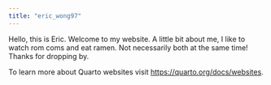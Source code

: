 ```yaml
---
title: "eric_wong97"
---
```


Hello, this is Eric. Welcome to my website. A little bit about me, I like to watch rom coms and eat ramen. Not necessarily both at the same time! Thanks for dropping by.

To learn more about Quarto websites visit <https://quarto.org/docs/websites>.
